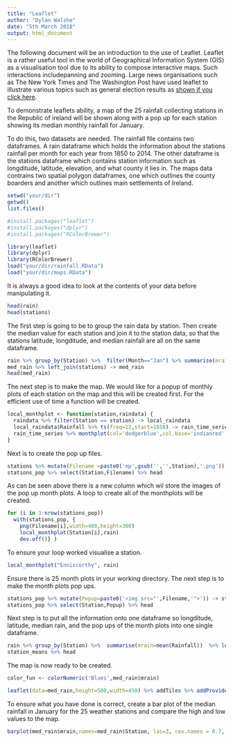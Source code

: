 ```yaml
---
title: "Leaflet"
author: "Dylan Walshe"
date: "5th March 2018"
output: html_document
---
```

The following document will be an introduction to the use of Leaflet. Leaflet is a rather useful tool in the world of Geographical Information System (GIS) as a visualisation tool due to its ability to compose interactive maps. Such interactions includepanning and zooming. Large news organisations such as The New York Times and The Washington Post have used leaflet to illustrate various topics such as general election results as [shown if you click here](http://www.nytimes.com/projects/elections/2013/nyc-primary/mayor/map.html).

To demonstrate leaflets ability, a map of the 25 rainfall collecting stations in the Republic of ireland will be shown along with a pop up for each station showing its median monthly rainfall for January. 

To do this, two datasets are needed. The rainfall file contains two dataframes. A rain dataframe which holds the information about the stations rainfall per month for each year from 1850 to 2014. The other dataframe is the stations dataframe which contains station information such as longditude, latitude, elevation, and what county it lies in. The maps data contrains two spatial polygon dataframes, one which outlines the county boarders and another which outlines main settlements of Ireland.
```r
setwd("your/dir")
getwd()
list.files()

#install.packages("leaflet")
#install.packages("dplyr")
#install.packages("RColorBrewer")

library(leaflet)
library(dplyr)
library(RColorBrewer)
load("your/dir/rainfall.RData")
load("your/dir/maps.RData")
```
It is always a good idea to look at the contents of your data before manipulating it.

```r
head(rain)
head(stations)

```
The first step is going to be to group the rain data by station. Then create the median value for each station and join it to the station data, so that the stations latitude, longditude, and median rainfall are all on the same dataframe.

```r
rain %>% group_by(Station) %>%  filter(Month=="Jan") %>% summarise(mrain=median(Rainfall))->med_rain
med_rain %>% left_join(stations) -> med_rain
head(med_rain)
```
The next step is to make the map. We would like for a popup of monthly plots of each station on the map and this will be created first. For the efficient use of time a function will be created.

```r
local_monthplot <- function(station,raindata) {
  raindata %>% filter(Station == station) -> local_raindata
  local_raindata$Rainfall %>% ts(freq=12,start=1850) -> rain_time_series
  rain_time_series %>% monthplot(col='dodgerblue',col.base='indianred',lwd.base=3, ylab="Rainfall (mm)", xlab="Month")
}
```
Next is to create the pop up files.

```r
stations %>% mutate(Filename =paste0('mp',gsub('','',Station),'.png')) -> stations_pop
stations_pop %>% select(Station,Filename) %>% head
```
As can be seen above there is a new column which wil store the images of the pop up month plots. A loop to create all of the monthplots will be created.

```r
for (i in 1:nrow(stations_pop))
  with(stations_pop, {
    png(Filename[i],width=400,height=300)
    local_monthplot(Station[i],rain)
    dev.off()} )
```
To ensure your loop worked visualise a station.

```r
local_monthplot("Enniscorthy", rain)
```
Ensure there is 25 month plots in your working directory. The next step is to make the month plots pop ups. 

```r
stations_pop %>% mutate(Popup=paste0('<img src="',Filename,'">')) -> stations_pop
stations_pop %>% select(Station,Popup) %>% head
```
Next step is to put all the information onto one dataframe so longditude, latitude, median rain, and the pop ups of the month plots into one single dataframe.

```r
rain %>% group_by(Station) %>%  summarise(mrain=mean(Rainfall))  %>% left_join(stations_pop)  %>% select(Long,Lat,mrain,Popup) -> station_means
station_means %>% head
```
The map is now ready to be created.

```r
color_fun <- colorNumeric('Blues',med_rain$mrain)

leaflet(data=med_rain,height=500,width=450) %>% addTiles %>% addProviderTiles('Esri.WorldImagery') %>% setView(-8,53.5,6) %>% addCircleMarkers(fillColor=color_fun(med_rain$mrain), weight=3, fillOpacity = 0.8,popup=station_means$Popup) %>% addLegend(pal=color_fun,values=med_rain$mrain,title="Rainfall",position='bottomright')
```
To ensure what you have done is correct, create a bar plot of the median rainfall in January for the 25 weather stations and compare the high and low values to the map.

```r
barplot(med_rain$mrain,names=med_rain$Station, las=3, cex.names = 0.7, ylim=c(0,200), col='dodgerblue', ylab = "Rainfall (mm)", main = "Median rainfall for January for Irish weather stations")
```
